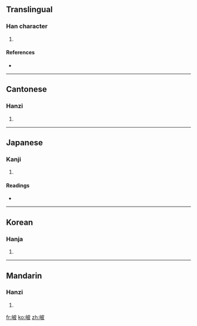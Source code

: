 ==Translingual==

===Han character===
{{Han char|rn=46|rad=山|as=05|sn=8|four=2474<sub>7</sub>|canj=山木竹水 (UDHE)}}

# {{defn|Han|sort=山05}}

====References====
* {{Han ref|kx=0309.090|dkj=07975|dj=0609.050|hdz=10769.030|uh=5CA5|ud=23717|bh=CC69|bd=52329}}

----

==Cantonese==

===Hanzi===
{{yue-hanzi|jyut=|y=bei1, po1 pei4}}

# {{defn|Cantonese}}

----

==Japanese==

===Kanji===
{{ja-kanji|grade=|rs=山05}}

# {{defn|Japanese}}

====Readings====
* {{ja-readings|on=[[は]] (ha)|kun=[[くずれるさま]] (kuzurerusama)}}

----

==Korean==

===Hanja===
{{ko-hanja|hangeul=파|rv=pa|mr=p'a}}

# {{defn|Korean}}

----

==Mandarin==

===Hanzi===
{{cmn-hanzi|pin=[[bēi]] ([[bei1]])|wg=pei<sup>1</sup>}}

# {{defn|Mandarin}}

[[fr:岥]]
[[ko:岥]]
[[zh:岥]]